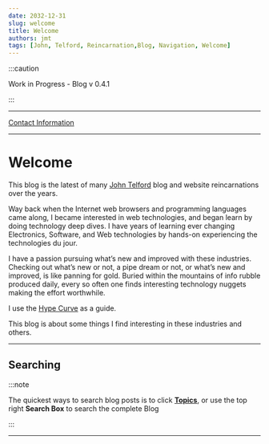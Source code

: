 ```yaml
---
date: 2032-12-31
slug: welcome
title: Welcome
authors: jmt
tags: [John, Telford, Reincarnation,Blog, Navigation, Welcome]
---
```


<!--
Cloudflare requires the following build commands:
`npm run build`
Build output directory:
`/build`
Root directory:
`/`

Variable name: NODE_VERSION
Value: 16.4.2

-->

:::caution

Work in Progress - Blog v 0.4.1

:::

---

[Contact Information](https://johntelford.com/contact.html)

---

# Welcome

This blog is the latest of many [John Telford](https://johntelford.com) blog and website reincarnations over the years. 

Way back when the Internet web browsers and programming languages came along, I became interested in web technologies, and began learn by doing technology deep dives. I have years of learning ever changing Electronics, Software, and Web technologies by hands-on experiencing the technologies du jour.

I have a passion pursuing what’s new and improved with these industries. Checking out what’s new or not, a pipe dream or not, or what’s new and improved, is like panning for gold. Buried within the mountains of info rubble produced daily, every so often one finds interesting technology nuggets making the effort worthwhile. 

I use the [Hype Curve](hypecurve) as a guide.


This blog is about some things I find interesting in these industries and others.

---

## Searching

:::note

The quickest ways to search blog posts is to click **[Topics](https://techtalkjohn.com/blog/tags)**, or use the top right **Search Box** to search the complete Blog

:::

---

